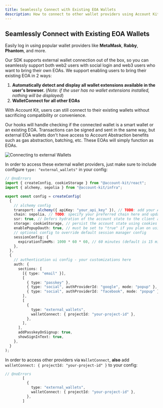 ```yaml
---
title: Seamlessly Connect with Existing EOA Wallets
description: How to connect to other wallet providers using Account Kit
---
```


## Seamlessly Connect with Existing EOA Wallets

Easily log in using popular wallet providers like **MetaMask**, **Rabby**, **Phantom**, and more.

Our SDK supports external wallet connection out of the box, so you can seamlessly support both web2 users with social login and web3 users who want to bring their own EOAs.
We support enabling users to bring their existing EOA in 2 ways:

1. **Automatically detect and display all wallet extensions available in the user's browser.** (*Note: if the user has no wallet extensions installed, nothing will be displayed*)
2. **WalletConnect for all other EOAs**

With Account Kit, users can still connect to their existing wallets without sacrificing compatibility or convenience.

Our hooks will handle checking if the connected wallet is a smart wallet or an existing EOA.
Transactions can be signed and sent in the same way, but external EOA wallets don't have access to Account Abstraction benefits such as gas abstraction, batching, etc.
These EOAs will simply function as EOAs.

<img src="/images/connect-to-other-wallet-providers.png" alt="Connecting to external Wallets"/>

In order to access these external wallet providers, just make sure to include configure `type: "external_wallets"` in your config:

```ts twoslash [src/config.ts]
// @noErrors
import { createConfig, cookieStorage } from "@account-kit/react";
import { alchemy, sepolia } from "@account-kit/infra";

export const config = createConfig(
  {
    // alchemy config
    transport: alchemy({ apiKey: "your_api_key" }), // TODO: add your Alchemy API key - setup your app and embedded account config in the alchemy dashboard (https://dashboard.alchemy.com/accounts)
    chain: sepolia, // TODO: specify your preferred chain here and update imports from @account-kit/infra
    ssr: true, // Defers hydration of the account state to the client after the initial mount solving any inconsistencies between server and client state (read more here: https://accountkit.alchemy.com/react/ssr)
    storage: cookieStorage, // persist the account state using cookies (read more here: https://accountkit.alchemy.com/react/ssr#persisting-the-account-state)
    enablePopupOauth: true, // must be set to "true" if you plan on using popup rather than redirect in the social login flow
    // optional config to override default session manager config
    sessionConfig: {
      expirationTimeMs: 1000 * 60 * 60, // 60 minutes (default is 15 min)
    },
  },
  {
    // authentication ui config - your customizations here
    auth: {
      sections: [
        [{ type: "email" }],
        [
          { type: "passkey" },
          { type: "social", authProviderId: "google", mode: "popup" },
          { type: "social", authProviderId: "facebook", mode: "popup" },
        ],
        [
          {
            type: "external_wallets",
            walletConnect: { projectId: "your-project-id" },
          },
        ],
      ],
      addPasskeyOnSignup: true,
      showSignInText: true,
    },
  }
);
```

In order to access other providers via `WalletConnect`, **also** add `walletConnect: { projectId: "your-project-id" }` to your config:
```ts twoslash [src/config.ts]
// @noErrors
        [
          {
            type: "external_wallets",
            walletConnect: { projectId: "your-project-id" },
          },
        ]
```